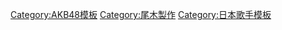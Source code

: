 {{Navbox
| name = 高橋南
| title = [[高橋南|<font color="#ffffff">高橋南</font>]]
| titlestyle = background:#0047AB; color:white;  
| groupstyle = background:#B0C4DE;
| bodyclass = hlist

| group1 = 唱片
| list1 = {{Navbox|child 
  | group1 = 單曲
  | list1 = 
* [[Jane Doe]]
* {{Link-ja|孤獨不會受傷|孤独は傷つかない}}

  | group2 = 專輯
  | list2 = 
* [[可以愛嗎？]]
  }}

| group2 = 電視節目主持
| list2 =  
* [[Mu-Jack]]
* [[欺凌KO]]
* {{Link-ja|未來☆怪獸|ミライ☆モンスター}}
* {{Link-ja|移居世界祕境日本人好吃驚|世界の村で発見!こんなところに日本人}}

| group3 = 廣播節目主持
| list3 = 
* [[高橋南的「今後，要做什麼？」]]
* [[高橋南與朝井遼 閒談的事]]

| group4 = 製作公演
| list4 = 
* AKB48《[[高橋南創作公演]]》

| group5 = 電視劇
| list5 = 
* [[電車男|電車男DELUXE 最後之聖戰]]
* {{Link-ja|女子刑事|ジョシデカ!-女子刑事-}}
* [[齊藤太太]]
* [[Men☆dol ～帥男偶像～]]
* {{Link-ja|新・棟居刑事系列「棟居刑事的青春雲海」|棟居刑事シリーズ#東山紀之版}}
* [[烏龍派出所]]
* [[馬路須加學園]]
* [[真實的恐怖故事#恐怖幽靈郵件|毛骨悚然撞鬼經驗 夏之特別篇2010 AKB48淨靈全過程]]
* [[來自櫻花的信 ～AKB48 各自的畢業故事～]]
* [[馬路須加學園2]]
* [[HUNTER～那些女子，賞金獵人～]]
* [[So_long_!_(日本電視劇)|So long !]]
* [[馬路須加學園4]]
* [[馬路須加學園5]]
* [[AKB恐怖夜 腎上腺素之夜]]

| below = 
* 參見：[[尾木製作]]
* [[環球音樂 (日本)|EMI RECORDS]]
* [[no3b]]
* [[AKB48]]
}}
<noinclude>
{{DEFAULTSORT:Takahashi Minami}} 
[[Category:AKB48模板]]
[[Category:尾木製作]]
[[Category:日本歌手模板]]
</noinclude>